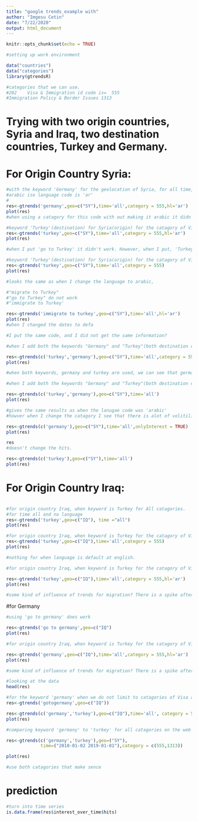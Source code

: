 ```yaml
---
title: "google trends_example with"
author: "Imgesu Cetin"
date: "7/22/2020"
output: html_document
---
```


```r
knitr::opts_chunk$set(echo = TRUE)
```

```r
#setting up work environment

data("countries")
data("categories")
library(gtrendsR)

#categories that we can use.
#202	Visa & Immigration id code is=	555
#Immigration Policy & Border Issues	1313
```

# Trying with two origin countries, Syria and Iraq, two destination countries, Turkey and Germany.

# For Origin Country Syria:
```r
#with the keyword 'Germany' for the geolocation of Syria, for all time, which is ever since 2004
#arabic iso language code is 'ar'
#
res<-gtrends('germany',geo=c("SY"),time='all',category = 555,hl='ar')
plot(res)
#when using a catagory for this code with out making it arabic it didn't work. when i changed to hl='ar' it worked. 
```
```r
#keyword 'Turkey'(destination) for Syria(origin) for the catagory of Visa and immigration
res<-gtrends('turkey',geo=c("SY"),time='all',category = 555,hl='ar')
plot(res)

#when I put 'go to Turkey' it didn't work. However, when I put, 'Turkey' it works.

```

```r
#keyword 'Turkey'(destination) for Syria(origin) for the catagory of Visa and immigration, when they search it in english, default version
res<-gtrends('turkey',geo=c("SY"),time='all',category = 555)
plot(res)

#looks the same as when I change the language to arabic,
```

```r

#"migrate to Turkey"
#"go to Turkey" do not work
#"immigrate to Turkey'

res<-gtrends('immigrate to turkey',geo=c("SY"),time='all',hl='ar')
plot(res)
#when I changed the dates to defa

#I put the same code, and I did not get the same information?

```
```r
#when I add both the keywords "Germany" and "Turkey"(both destination countries) for geolocation of "Syria"(orgin country) for the catagory of visa and migration, and when the language code is 'arabic'

res<-gtrends(c('turkey','germany'),geo=c("SY"),time='all',category = 555 ,hl='ar')
plot(res)

#when both keywords, germany and turkey are used, we can see that germany has a higher hit proportion compared to Turkey for the orgin country Syria
```

```r
#when I add both the keywords "Germany" and "Turkey"(both destination countries) for geolocation of "Syria"(orgin country) for the catagory of visa and migration, and when the language code is 'english'.

res<-gtrends(c('turkey','germany'),geo=c("SY"),time='all')
plot(res)

#gives the same results as when the lanugae code was 'arabic'
#howver when I change the catagory I see that there is alot of volitility, this may be becayse searches for 'germany' and ;turkey' maybe searched in other motives aside for migration purposes. 
```

```r
res<-gtrends(c('germany'),geo=c("SY"),time='all',onlyInterest = TRUE)
plot(res)

res
#doesn't change the hits.

```



```r
res<-gtrends(c('turkey'),geo=c("SY"),time='all')
plot(res)
```

# For Origin Country Iraq:

```r

```


```r
#for origin country Iraq, when keyword is Turkey for All catagories.
#for time all and no language
res<-gtrends('turkey',geo=c("IQ"), time ="all")
plot(res)

```


```r
#for origin country Iraq, when keyword is Turkey for the catagory of Visa and Immigration and when language is English.
res<-gtrends('turkey',geo=c("IQ"),time='all',category = 555)
plot(res)

#nothing for when language is default at english. 
```

```r
#for origin country Iraq, when keyword is Turkey for the catagory of Visa and Immigration and when language is Arabic.

res<-gtrends('turkey',geo=c("IQ"),time='all',category = 555,hl='ar')
plot(res)

#some kind of influence of trends for migration? There is a spike after 2013?
```

#for Germany
```r
#using 'go to germany' does work 

res<-gtrends('go to germany',geo=c("IQ")
plot(res)
```


```r
#for origin country Iraq, when keyword is Turkey for the catagory of Visa and Immigration and when language is Arabic.

res<-gtrends('germany',geo=c("IQ"),time='all',category = 555,hl='ar')
plot(res)

#some kind of influence of trends for migration? There is a spike after 2013?
```

```r
#looking at the data
head(res)
```

```r
#for the keyword 'germany' when we do not limit to catagories of Visa and Immigration
res<-gtrends('gotogermany',geo=c("IQ"))

```

```r
res<-gtrends(c('germany','turkey'),geo=c("IQ"),time='all', category = 555,hl='ar')
plot(res)

```


```r
#comparing keyword 'germany' to 'turkey' for all catagories on the web for all time.

res<-gtrends(c('germany','turkey'),geo=("SY"),
             time=("2010-01-02 2019-01-01"),category = c(555,1313))

plot(res)

#use both catagories that make sence
```

# prediction

```r
#turn into time series
is.data.frame(res$interest_over_time$hits)
```

```r

```

